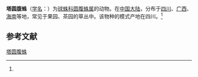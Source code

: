 {{Speciesbox
| name = 塔圆腹蛛
| status = 
| status_system = 
| image = 
| genus = Dipoena
| species = turriceps
| authority = (Schenkel, 1936)<ref name='id13020'>{{cite web| url =http://www.bioinfo.cn/db05/BjdwSpecies.php?action=view&id=13020| title =塔圆腹蛛| work =《中国动物物种编目数据库》| publisher =中国科学院微生物研究所| author =中国科学院动物研究所| accessdate =2009-04-28| deadurl =yes| archiveurl =https://web.archive.org/web/20160305034611/http://www.bioinfo.cn/db05/BjdwSpecies.php?action=view&id=13020| archivedate =2016-03-05}}</ref>
}}

'''塔圆腹蛛'''（[[学名|学名]]：{{lang|la|''Dipoena turriceps''}}）为[[球蛛科|球蛛科]][[圆腹蛛属|圆腹蛛属]]的动物。在[[中国大陆|中国大陆]]，分布于[[四川|四川]]、[[广西|广西]]、[[海南|海南]]等地，常见于果园、茶园的草丛中。该物种的模式产地在四川。<ref name='id13020'/>

== 参考文献 ==
{{reflist}}

{{Wikispecies|Dipoena turriceps}}
{{Taxonbar|from=Q2452230}}

[[Category:圆腹蛛属|塔圆腹蛛]]


{{蜘蛛小作品}}